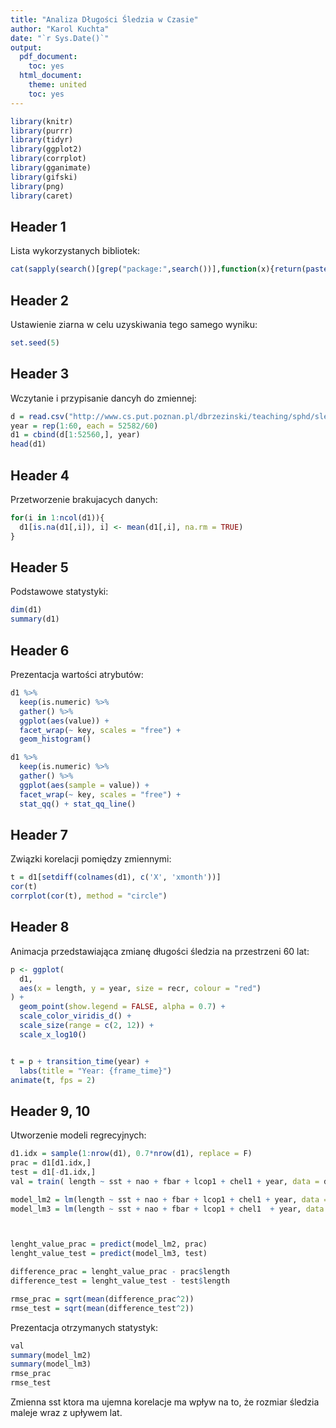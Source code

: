 ```yaml
---
title: "Analiza Długości Śledzia w Czasie"
author: "Karol Kuchta"
date: "`r Sys.Date()`"
output:
  pdf_document:
    toc: yes
  html_document:
    theme: united
    toc: yes
---
```



```r
library(knitr)
library(purrr)
library(tidyr)
library(ggplot2)
library(corrplot)
library(gganimate)
library(gifski)
library(png)
library(caret)
```

Header 1
------------------------------
Lista wykorzystanych bibliotek:

```r

cat(sapply(search()[grep("package:",search())],function(x){return(paste0('library("',gsub("package:","",x),'")','\n'))}))
```

Header 2
------------------------------
Ustawienie ziarna w celu uzyskiwania tego samego wyniku:

```r
set.seed(5)
```

Header 3
------------------------------
Wczytanie i przypisanie dancyh do zmiennej:

```r
d = read.csv("http://www.cs.put.poznan.pl/dbrzezinski/teaching/sphd/sledzie.csv",sep = ',', header = T, na.strings = c("?"))
year = rep(1:60, each = 52582/60)
d1 = cbind(d[1:52560,], year)
head(d1)
```

Header 4
------------------------------
Przetworzenie brakujacych danych:

```r
for(i in 1:ncol(d1)){
  d1[is.na(d1[,i]), i] <- mean(d1[,i], na.rm = TRUE)
}

```

Header 5
------------------------------
Podstawowe statystyki:

```r
dim(d1)
summary(d1)
```

Header 6
------------------------------
Prezentacja wartości atrybutów:

```r
d1 %>%
  keep(is.numeric) %>% 
  gather() %>% 
  ggplot(aes(value)) +
  facet_wrap(~ key, scales = "free") +
  geom_histogram()

d1 %>%
  keep(is.numeric) %>% 
  gather() %>% 
  ggplot(aes(sample = value)) +
  facet_wrap(~ key, scales = "free") +
  stat_qq() + stat_qq_line()
```

Header 7
------------------------------
Związki korelacji pomiędzy zmiennymi:

```r
t = d1[setdiff(colnames(d1), c('X', 'xmonth'))]
cor(t)
corrplot(cor(t), method = "circle")
```

Header 8
------------------------------
Animacja przedstawiająca zmianę długości śledzia na przestrzeni 60 lat:

```r
p <- ggplot(
  d1, 
  aes(x = length, y = year, size = recr, colour = "red")
) +
  geom_point(show.legend = FALSE, alpha = 0.7) +
  scale_color_viridis_d() +
  scale_size(range = c(2, 12)) +
  scale_x_log10() 


t = p + transition_time(year) +
  labs(title = "Year: {frame_time}")
animate(t, fps = 2)
```

Header 9, 10
------------------------------
Utworzenie modeli regrecyjnych:

```r
d1.idx = sample(1:nrow(d1), 0.7*nrow(d1), replace = F)
prac = d1[d1.idx,]
test = d1[-d1.idx,]
val = train( length ~ sst + nao + fbar + lcop1 + chel1 + year, data = d1,method = "lm", trControl = trainControl( method = "cv", number = 10, verboseIter = T))

model_lm2 = lm(length ~ sst + nao + fbar + lcop1 + chel1 + year, data = prac)
model_lm3 = lm(length ~ sst + nao + fbar + lcop1 + chel1  + year, data = test)



lenght_value_prac = predict(model_lm2, prac)
lenght_value_test = predict(model_lm3, test)

difference_prac = lenght_value_prac - prac$length
difference_test = lenght_value_test - test$length

rmse_prac = sqrt(mean(difference_prac^2))
rmse_test = sqrt(mean(difference_test^2))
```

Prezentacja otrzymanych statystyk: 

```r
val
summary(model_lm2)
summary(model_lm3)
rmse_prac
rmse_test
```

Zmienna sst ktora ma ujemna korelacje ma wpływ na to, że rozmiar śledzia maleje wraz z upływem lat.